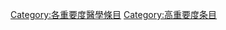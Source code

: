 {{catmore1|[[Wikipedia:医学专题|Wikipedia:医学专题]]}}
{{Articles by Importance|topic=医学|project=医学|format=toc}}
{{Wikipedia category}}
{{emptycat}}

[[Category:各重要度醫學條目|Category:各重要度醫學條目]]
[[Category:高重要度条目|Category:高重要度条目]]